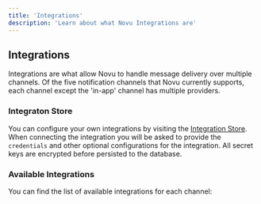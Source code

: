 ```yaml
---
title: 'Integrations'
description: 'Learn about what Novu Integrations are'
---
```


## Integrations

Integrations are what allow Novu to handle message delivery over multiple channels. Of the five notification channels that Novu currently supports, each channel except the 'in-app' channel has multiple providers.

### Integraton Store

You can configure your own integrations by visiting the [Integration Store](https://dashboard.novu.co/integrations). When connecting the integration you will be asked to provide the `credentials` and other optional configurations for the integration. All secret keys are encrypted before persisted to the database.

### Available Integrations

You can find the list of available integrations for each channel:

<Cards>
  <Card
    title="Email"
    description="Configure email providers and settings"
    href="/platform/integrations/email"
  />
  <Card
    title="SMS"
    description="Set up SMS messaging capabilities"
    href="/platform/integrations/sms"
  />
  <Card
    title="Push"
    description="Enable push notification delivery"
    href="/platform/integrations/push"
  />
  <Card
    title="Chat"
    description="Integrate with chat platforms"
    href="/platform/integrations/chat"
  />
  <Card
    title="In-App"
    description="Manage in-app notification center"
    href="/platform/inbox/overview"
  />
</Cards>
